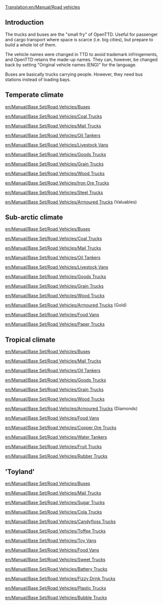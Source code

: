 [[Translation:en/Manual/Road vehicles]]
==Introduction==
The trucks and buses are the "small fry" of OpenTTD. Useful for passenger and cargo transport where space is scarce (i.e. big cities), but prepare to build a whole lot of them.

The vehicle names were changed in TTD to avoid trademark infringements, and OpenTTD retains the made-up names. They can, however, be changed back by setting "Original vehicle names (ENG)" for the language.

Buses are basically trucks carrying people. However, they need bus stations instead of loading bays.

==Temperate climate==

[[en/Manual/Base Set/Road Vehicles/Buses]]



[[en/Manual/Base Set/Road Vehicles/Coal Trucks]]

[[en/Manual/Base Set/Road Vehicles/Mail Trucks]]

[[en/Manual/Base Set/Road Vehicles/Oil Tankers]]

[[en/Manual/Base Set/Road Vehicles/Livestock Vans]]

[[en/Manual/Base Set/Road Vehicles/Goods Trucks]]

[[en/Manual/Base Set/Road Vehicles/Grain Trucks]]

[[en/Manual/Base Set/Road Vehicles/Wood Trucks]]

[[en/Manual/Base Set/Road Vehicles/Iron Ore Trucks]]

[[en/Manual/Base Set/Road Vehicles/Steel Trucks]]

[[en/Manual/Base Set/Road Vehicles/Armoured Trucks]] (Valuables)

==Sub-arctic climate==

[[en/Manual/Base Set/Road Vehicles/Buses]]



[[en/Manual/Base Set/Road Vehicles/Coal Trucks]]

[[en/Manual/Base Set/Road Vehicles/Mail Trucks]]

[[en/Manual/Base Set/Road Vehicles/Oil Tankers]]

[[en/Manual/Base Set/Road Vehicles/Livestock Vans]]

[[en/Manual/Base Set/Road Vehicles/Goods Trucks]]

[[en/Manual/Base Set/Road Vehicles/Grain Trucks]]

[[en/Manual/Base Set/Road Vehicles/Wood Trucks]]

[[en/Manual/Base Set/Road Vehicles/Armoured Trucks]] (Gold)

[[en/Manual/Base Set/Road Vehicles/Food Vans]]

[[en/Manual/Base Set/Road Vehicles/Paper Trucks]]

==Tropical climate==

[[en/Manual/Base Set/Road Vehicles/Buses]]



[[en/Manual/Base Set/Road Vehicles/Mail Trucks]]

[[en/Manual/Base Set/Road Vehicles/Oil Tankers]]

[[en/Manual/Base Set/Road Vehicles/Goods Trucks]]

[[en/Manual/Base Set/Road Vehicles/Grain Trucks]]

[[en/Manual/Base Set/Road Vehicles/Wood Trucks]]

[[en/Manual/Base Set/Road Vehicles/Armoured Trucks]] (Diamonds)

[[en/Manual/Base Set/Road Vehicles/Food Vans]]

[[en/Manual/Base Set/Road Vehicles/Copper Ore Trucks]]

[[en/Manual/Base Set/Road Vehicles/Water Tankers]]

[[en/Manual/Base Set/Road Vehicles/Fruit Trucks]]

[[en/Manual/Base Set/Road Vehicles/Rubber Trucks]]

=='Toyland'==

[[en/Manual/Base Set/Road Vehicles/Buses]]



[[en/Manual/Base Set/Road Vehicles/Mail Trucks]]

[[en/Manual/Base Set/Road Vehicles/Sugar Trucks]]

[[en/Manual/Base Set/Road Vehicles/Cola Trucks]]

[[en/Manual/Base Set/Road Vehicles/Candyfloss Trucks]]

[[en/Manual/Base Set/Road Vehicles/Toffee Trucks]]

[[en/Manual/Base Set/Road Vehicles/Toy Vans]]

[[en/Manual/Base Set/Road Vehicles/Food Vans]]

[[en/Manual/Base Set/Road Vehicles/Sweet Trucks]]

[[en/Manual/Base Set/Road Vehicles/Battery Trucks]]

[[en/Manual/Base Set/Road Vehicles/Fizzy Drink Trucks]]

[[en/Manual/Base Set/Road Vehicles/Plastic Trucks]]

[[en/Manual/Base Set/Road Vehicles/Bubble Trucks]]